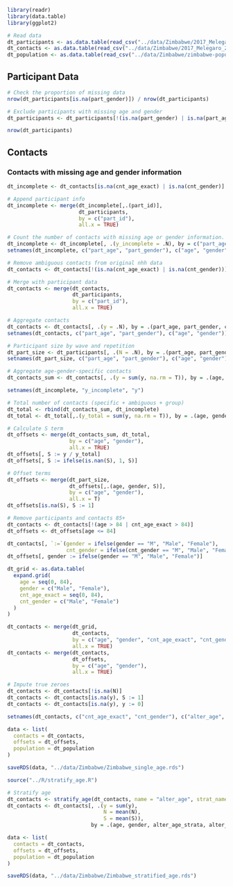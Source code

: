 
```r
library(readr)
library(data.table)
library(ggplot2)
```

```r
# Read data
dt_participants <- as.data.table(read_csv("../data/Zimbabwe/2017_Melegaro_Zimbabwe_participant_common.csv"))
dt_contacts <- as.data.table(read_csv("../data/Zimbabwe/2017_Melegaro_Zimbabwe_contact_common.csv"))
dt_population <- as.data.table(read_csv("../data/Zimbabwe/zimbabwe-population-smoothed.csv"))
```

## Participant Data
```r
# Check the proportion of missing data
nrow(dt_participants[is.na(part_gender)]) / nrow(dt_participants)

# Exclude participants with missing age and gender
dt_participants <- dt_participants[!(is.na(part_gender) | is.na(part_age))]

nrow(dt_participants)
```

## Contacts
### Contacts with missing age and gender information
```r
dt_incomplete <- dt_contacts[is.na(cnt_age_exact) | is.na(cnt_gender)]

# Append participant info
dt_incomplete <- merge(dt_incomplete[,.(part_id)], 
                       dt_participants, 
                       by = c("part_id"), 
                       all.x = TRUE)

# Count the number of contacts with missing age or gender information.
dt_incomplete <- dt_incomplete[, .(y_incomplete = .N), by = c("part_age", "part_gender")]
setnames(dt_incomplete, c("part_age", "part_gender"), c("age", "gender"))

# Remove ambiguous contacts from original nhh data
dt_contacts <- dt_contacts[!(is.na(cnt_age_exact) | is.na(cnt_gender))]
```

```r
# Merge with participant data
dt_contacts <- merge(dt_contacts, 
                     dt_participants, 
                     by = c("part_id"), 
                     all.x = TRUE)

# Aggregate contacts
dt_contacts <- dt_contacts[, .(y = .N), by = .(part_age, part_gender, cnt_age_exact, cnt_gender)]
setnames(dt_contacts, c("part_age", "part_gender"), c("age", "gender"))
```

```r
# Participant size by wave and repetition
dt_part_size <- dt_participants[, .(N = .N), by = .(part_age, part_gender)]
setnames(dt_part_size, c("part_age", "part_gender"), c("age", "gender"))

# Aggregate age-gender-specific contacts
dt_contacts_sum <- dt_contacts[, .(y = sum(y, na.rm = T)), by = .(age, gender)]

setnames(dt_incomplete, "y_incomplete", "y")

# Total number of contacts (specific + ambiguous + group)
dt_total <- rbind(dt_contacts_sum, dt_incomplete)
dt_total <- dt_total[,.(y_total = sum(y, na.rm = T)), by = .(age, gender)]

# Calculate S term
dt_offsets <- merge(dt_contacts_sum, dt_total, 
                    by = c("age", "gender"), 
                    all.x = TRUE)
dt_offsets[, S := y / y_total]
dt_offsets[, S := ifelse(is.nan(S), 1, S)]

# Offset terms
dt_offsets <- merge(dt_part_size, 
                    dt_offsets[,.(age, gender, S)], 
                    by = c("age", "gender"), 
                    all.x = T)
dt_offsets[is.na(S), S := 1]
```

```r
# Remove participants and contacts 85+
dt_contacts <- dt_contacts[!(age > 84 | cnt_age_exact > 84)]
dt_offsets <- dt_offsets[age <= 84]

dt_contacts[, `:=`(gender = ifelse(gender == "M", "Male", "Female"),
                   cnt_gender = ifelse(cnt_gender == "M", "Male", "Female"))]
dt_offsets[, gender := ifelse(gender == "M", "Male", "Female")]

dt_grid <- as.data.table(
  expand.grid(
    age = seq(0, 84),
    gender = c("Male", "Female"),
    cnt_age_exact = seq(0, 84),
    cnt_gender = c("Male", "Female")
  )
)

dt_contacts <- merge(dt_grid, 
                     dt_contacts, 
                     by = c("age", "gender", "cnt_age_exact", "cnt_gender"), 
                     all.x = TRUE)
dt_contacts <- merge(dt_contacts, 
                     dt_offsets, 
                     by = c("age", "gender"), 
                     all.x = TRUE)

# Impute true zeroes
dt_contacts <- dt_contacts[!is.na(N)]
dt_contacts <- dt_contacts[is.na(y), S := 1]
dt_contacts <- dt_contacts[is.na(y), y := 0]

setnames(dt_contacts, c("cnt_age_exact", "cnt_gender"), c("alter_age", "alter_gender"))
```

```r
data <- list(
  contacts = dt_contacts,
  offsets = dt_offsets,
  population = dt_population
)

saveRDS(data, "../data/Zimbabwe/Zimbabwe_single_age.rds")
```

```r
source("../R/stratify_age.R")

# Stratify age
dt_contacts <- stratify_age(dt_contacts, name = "alter_age", strat_name = "alter_age_strata")
dt_contacts <- dt_contacts[, .(y = sum(y),
                               N = mean(N),
                               S = mean(S)),
                           by = .(age, gender, alter_age_strata, alter_gender)]

data <- list(
  contacts = dt_contacts,
  offsets = dt_offsets,
  population = dt_population
)

saveRDS(data, "../data/Zimbabwe/Zimbabwe_stratified_age.rds")
```



